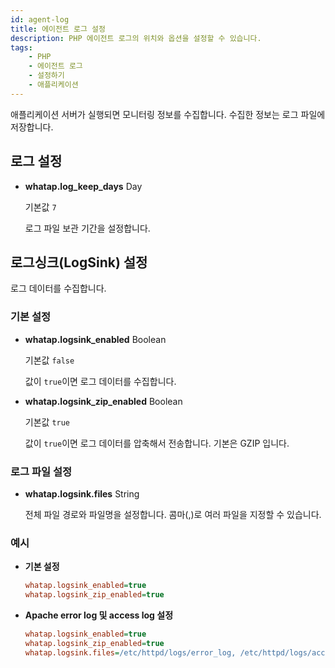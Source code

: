 ```yaml
---
id: agent-log
title: 에이전트 로그 설정
description: PHP 에이전트 로그의 위치와 옵션을 설정할 수 있습니다.
tags:
    - PHP
    - 에이전트 로그
    - 설정하기
    - 애플리케이션
---
```


애플리케이션 서버가 실행되면 모니터링 정보를 수집합니다. 수집한 정보는 로그 파일에 저장합니다. 

## 로그 설정

* **whatap.log_keep_days** <span class='type'>Day</span>

  기본값 `7`

  로그 파일 보관 기간을 설정합니다.

## 로그싱크(LogSink) 설정

로그 데이터를 수집합니다.

### 기본 설정

* **whatap.logsink_enabled** <span class='type'>Boolean</span>

  기본값 `false`

  값이 `true`이면 로그 데이터를 수집합니다.

* **whatap.logsink_zip_enabled** <span class='type'>Boolean</span>

  기본값 `true`

  값이 `true`이면 로그 데이터를 압축해서 전송합니다. 기본은 GZIP 입니다.

### 로그 파일 설정

* **whatap.logsink.files** <span class='type'>String</span>

  전체 파일 경로와 파일명을 설정합니다. 콤마(,)로 여러 파일을 지정할 수 있습니다. 

### 예시

* **기본 설정**

  ```ini title='whatap.ini'
  whatap.logsink_enabled=true
  whatap.logsink_zip_enabled=true
  ```

* **Apache error log 및 access log 설정**

  ```ini title='whatap.ini'
  whatap.logsink_enabled=true
  whatap.logsink_zip_enabled=true
  whatap.logsink.files=/etc/httpd/logs/error_log, /etc/httpd/logs/access_log
  ```